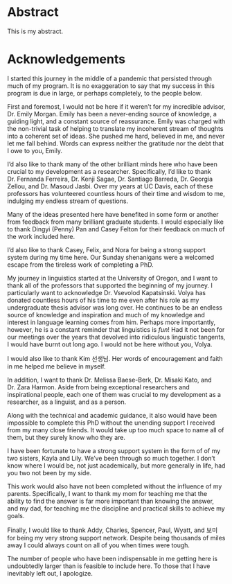 # Abstract {#sec-abstract .unnumbered}

This is my abstract.

# Acknowledgements {#sec-acknowledgements .unnumbered}

I started this journey in the middle of a pandemic that persisted through much of my program. It is no exaggeration to say that my success in this program is due in large, or perhaps completely, to the people below.

First and foremost, I would not be here if it weren’t for my incredible advisor, Dr. Emily Morgan. Emily has been a never-ending source of knowledge, a guiding light, and a constant source of reassurance. Emily was charged with the non-trivial task of helping to translate my incoherent stream of thoughts into a coherent set of ideas. She pushed me hard, believed in me, and never let me fall behind. Words can express neither the gratitude nor the debt that I owe to you, Emily.

I’d also like to thank many of the other brilliant minds here who have been crucial to my development as a researcher. Specifically, I’d like to thank Dr. Fernanda Ferreira, Dr. Kenji Sagae, Dr. Santiago Barreda, Dr. Georgia Zellou, and Dr. Masoud Jasbi. Over my years at UC Davis, each of these professors has volunteered countless hours of their time and wisdom to me, indulging my endless stream of questions.

Many of the ideas presented here have benefited in some form or another from feedback from many brilliant graduate students. I would especially like to thank Dingyi (Penny) Pan and Casey Felton for their feedback on much of the work included here.

I’d also like to thank Casey, Felix, and Nora for being a strong support system during my time here. Our Sunday shenanigans were a welcomed escape from the tireless work of completing a PhD.

My journey in linguistics started at the University of Oregon, and I want to thank all of the professors that supported the beginning of my journey. I particularly want to acknowledge Dr. Vsevolod Kapatsinski. Volya has donated countless hours of his time to me even after his role as my undergraduate thesis advisor was long over. He continues to be an endless source of knowledge and inspiration and much of my knowledge and interest in language learning comes from him. Perhaps more importantly, however, he is a constant reminder that linguistics is *fun*! Had it not been for our meetings over the years that devolved into ridiculous linguistic tangents, I would have burnt out long ago. I would not be here without you, Volya.

I would also like to thank Kim 선생님. Her words of encouragement and faith in me helped me believe in myself.

In addition, I want to thank Dr. Melissa Baese-Berk, Dr. Misaki Kato, and Dr. Zara Harmon. Aside from being exceptional researchers and inspirational people, each one of them was crucial to my development as a researcher, as a linguist, and as a person.

Along with the technical and academic guidance, it also would have been impossible to complete this PhD without the unending support I received from my many close friends. It would take up too much space to name all of them, but they surely know who they are.

I have been fortunate to have a strong support system in the form of of my two sisters, Kayla and Lily. We’ve been through so much together. I don’t know where I would be, not just academically, but more generally in life, had you two not been by my side.

This work would also have not been completed without the influence of my parents. Specifically, I want to thank my mom for teaching me that the ability to find the answer is far more important than knowing the answer, and my dad, for teaching me the discipline and practical skills to achieve my goals.

Finally, I would like to thank Addy, Charles, Spencer, Paul, Wyatt, and 보미 for being my very strong support network. Despite being thousands of miles away I could always count on all of you when times were tough.

The number of people who have been indispensable in me getting here is undoubtedly larger than is feasible to include here. To those that I have inevitably left out, I apologize.
